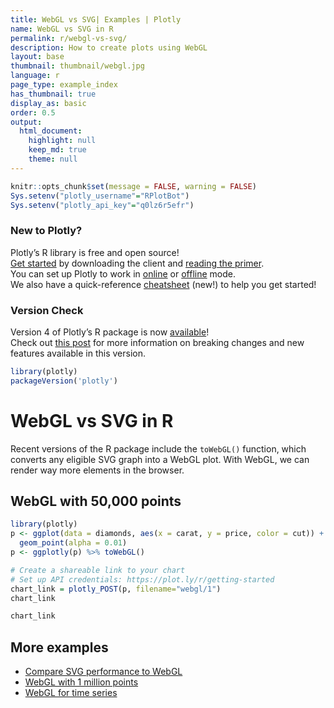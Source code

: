```yaml
---
title: WebGL vs SVG| Examples | Plotly
name: WebGL vs SVG in R
permalink: r/webgl-vs-svg/
description: How to create plots using WebGL
layout: base
thumbnail: thumbnail/webgl.jpg
language: r
page_type: example_index
has_thumbnail: true
display_as: basic
order: 0.5
output: 
  html_document: 
    highlight: null
    keep_md: true
    theme: null
---
```


```r
knitr::opts_chunk$set(message = FALSE, warning = FALSE)
Sys.setenv("plotly_username"="RPlotBot")
Sys.setenv("plotly_api_key"="q0lz6r5efr")
``` 

### New to Plotly?

Plotly's R library is free and open source!<br>
[Get started](https://plot.ly/r/getting-started/) by downloading the client and [reading the primer](https://plot.ly/r/getting-started/).<br>
You can set up Plotly to work in [online](https://plot.ly/r/getting-started/#hosting-graphs-in-your-online-plotly-account) or [offline](https://plot.ly/r/offline/) mode.<br>
We also have a quick-reference [cheatsheet](https://images.plot.ly/plotly-documentation/images/r_cheat_sheet.pdf) (new!) to help you get started!

### Version Check

Version 4 of Plotly's R package is now [available](https://plot.ly/r/getting-started/#installation)!<br>
Check out [this post](http://moderndata.plot.ly/upgrading-to-plotly-4-0-and-above/) for more information on breaking changes and new features available in this version.

```r
library(plotly)
packageVersion('plotly')
```

# WebGL vs SVG in R

Recent versions of the R package include the `toWebGL()` function, which converts any eligible SVG graph into a WebGL plot. With WebGL, we can render way more elements in the browser.

## WebGL with 50,000 points 

```r
library(plotly)
p <- ggplot(data = diamonds, aes(x = carat, y = price, color = cut)) +
  geom_point(alpha = 0.01)
p <- ggplotly(p) %>% toWebGL()

# Create a shareable link to your chart
# Set up API credentials: https://plot.ly/r/getting-started
chart_link = plotly_POST(p, filename="webgl/1")
chart_link
```

```r
chart_link
```

## More examples

* [Compare SVG performance to WebGL](https://plot.ly/r/webgl-vs-svg/)
* [WebGL with 1 million points](https://plot.ly/r/webgl-vs-svg-million-points/)
* [WebGL for time series](https://plot.ly/r/webgl-vs-svg-time-series/)